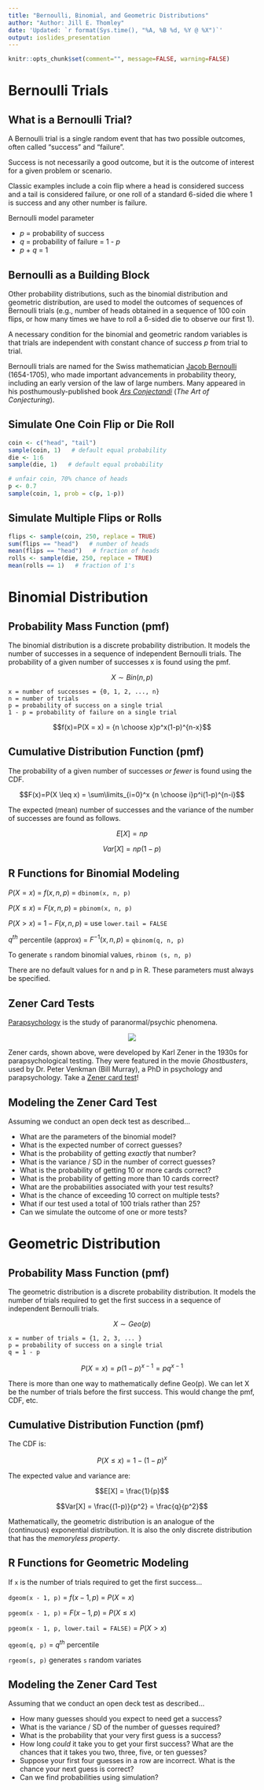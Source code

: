 ```yaml
---
title: "Bernoulli, Binomial, and Geometric Distributions"
author: "Author: Jill E. Thomley"
date: 'Updated: `r format(Sys.time(), "%A, %B %d, %Y @ %X")`'
output: ioslides_presentation
---
```


```r
knitr::opts_chunk$set(comment="", message=FALSE, warning=FALSE)
```

# Bernoulli Trials

## What is a Bernoulli Trial?

A Bernoulli trial is a single random event that has two possible outcomes, often called "success" and "failure". 

Success is not necessarily a good outcome, but it is the outcome of interest for a given problem or scenario.

Classic examples include a coin flip where a head is considered success and a tail is considered failure, or one roll of a standard 6-sided die where 1 is success and any other number is failure.

Bernoulli model parameter

* _p_ = probability of success  
* _q_ = probability of failure = 1 - _p_  
* _p_ + _q_ = 1  


## Bernoulli as a Building Block

Other probability distributions, such as the binomial distribution and geometric distribution, are used to model the outcomes of sequences of Bernoulli trials (e.g., number of heads obtained in a sequence of 100 coin flips, or how many times we have to roll a 6-sided die to observe our first 1).

A necessary condition for the binomial and geometric random variables is that trials are independent with constant chance of success _p_ from trial to trial.

Bernoulli trials are named for the Swiss mathematician [Jacob Bernoulli](http://www-groups.dcs.st-and.ac.uk/history/Biographies/Bernoulli_Jacob.html) (1654-1705), who made important advancements in probability theory, including an early version of the law of large numbers. Many appeared in his posthumously-published book [_Ars Conjectandi_](https://books.google.com/books?id=XPOf7STJ3y4C&pg=PP5#v=onepage&q&f=false) (_The Art of Conjecturing_).


## Simulate One Coin Flip or Die Roll

```r
coin <- c("head", "tail")
sample(coin, 1)   # default equal probability
die <- 1:6
sample(die, 1)   # default equal probability

# unfair coin, 70% chance of heads
p <- 0.7
sample(coin, 1, prob = c(p, 1-p))
```


## Simulate Multiple Flips or Rolls

```r
flips <- sample(coin, 250, replace = TRUE)
sum(flips == "head")   # number of heads
mean(flips == "head")   # fraction of heads
rolls <- sample(die, 250, replace = TRUE)
mean(rolls == 1)   # fraction of 1's
```


# Binomial Distribution

## Probability Mass Function (pmf)

The binomial distribution is a discrete probability distribution. It models the number of successes in a sequence of independent Bernoulli trials. The probability of a given number of successes x is found using the pmf.

$$X \sim Bin(n,p)$$

    x = number of successes = {0, 1, 2, ..., n}
    n = number of trials
    p = probability of success on a single trial
    1 - p = probability of failure on a single trial

$$f(x)=P(X = x) = {n \choose x}p^x(1-p)^{n-x}$$


## Cumulative Distribution Function (pmf)

The probability of a given number of successes _or fewer_ is found using the CDF.

$$F(x)=P(X \leq x) = \sum\limits_{i=0}^x {n \choose i}p^i(1-p)^{n-i}$$

The expected (mean) number of successes and the variance of the number of successes are found as follows.

$$E[X] = np$$

$$Var[X] = np(1-p)$$


## R Functions for Binomial Modeling

$P(X = x)$ = $f(x,n,p)$ = `dbinom(x, n, p)` 

$P(X \leq x)$ = $F(x,n,p)$ = `pbinom(x, n, p)`

$P(X > x)$ = $1-F(x,n,p)$ = use `lower.tail = FALSE`

$q^{th}$ percentile (approx) = $F^{-1}(x,n,p)$ = `qbinom(q, n, p)` 

To generate `s` random binomial values, `rbinom (s, n, p)`

There are no default values for n and p in R. These parameters must always be specified.


## Zener Card Tests

[Parapsychology](http://www.psychicscience.org/parintro.aspx) is the study of paranormal/psychic phenomena.

<p style="text-align: center;">![](https://stat-jet-asu.github.io/Moodlepics/zenercards.jpg)</p>

Zener cards, shown above, were developed by Karl Zener in the 1930s for parapsychological testing. They were featured in the movie _Ghostbusters_, used by Dr. Peter Venkman (Bill Murray), a PhD in psychology and parapsychology. Take a [Zener card test](https://www.psychic-experiences.com/psychic-tests/zener-cards.php)!


## Modeling the Zener Card Test

Assuming we conduct an open deck test as described... 

* What are the parameters of the binomial model?
* What is the expected number of correct guesses?
* What is the probability of getting _exactly_ that number?
* What is the variance / SD in the number of correct guesses?
* What is the probability of getting 10 or more cards correct?
* What is the probability of getting more than 10 cards correct?
* What are the probabilities associated with your test results?
* What is the chance of exceeding 10 correct on multiple tests?
* What if our test used a total of 100 trials rather than 25?
* Can we simulate the outcome of one or more tests?


# Geometric Distribution

## Probability Mass Function (pmf)

The geometric distribution is a discrete probability distribution. It models the number of trials required to get the first success in a sequence of independent Bernoulli trials.

$$X \sim Geo(p)$$

    x = number of trials = {1, 2, 3, ... }
    p = probability of success on a single trial
    q = 1 - p

$$P(X=x)=p(1-p)^{x-1}=pq^{x-1}$$

There is more than one way to mathematically define Geo(p). We can let X be the number of trials before the first success. This would change the pmf, CDF, etc.


## Cumulative Distribution Function (pmf)

The CDF is:

$$P(X \leq x)=1-(1-p)^x$$

The expected value and variance are:

$$E[X] = \frac{1}{p}$$

$$Var[X] = \frac{(1-p)}{p^2} = \frac{q}{p^2}$$

Mathematically, the geometric distribution is an analogue of the (continuous) exponential distribution. It is also the only discrete distribution that has the _memoryless property_.


## R Functions for Geometric Modeling

If `x` is the number of trials required to get the first success...

`dgeom(x - 1, p)` = $f(x-1,p)$ = $P(X = x)$

`pgeom(x - 1, p)` = $F(x-1,p)$ =  $P(X \leq x)$

`pgeom(x - 1, p, lower.tail = FALSE)` = $P(X > x)$

`qgeom(q, p)` = $q^{th}$ percentile

`rgeom(s, p)` generates `s` random variates


## Modeling the Zener Card Test

Assuming that we conduct an open deck test as described... 

* How many guesses should you expect to need get a success?
* What is the variance / SD of the number of guesses required? 
* What is the probability that your very first guess is a success?
* How long _could_ it take you to get your first success? What are the chances that it takes you two, three, five, or ten guesses?
* Suppose your first four guesses in a row are incorrect. What is the chance your next guess is correct? 
* Can we find probabilities using simulation?